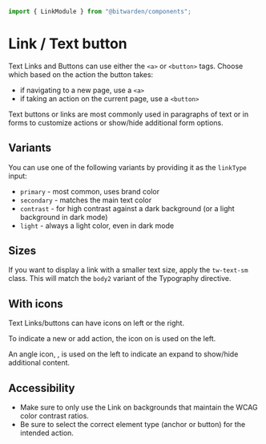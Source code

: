 

<Meta of={stories} />

```ts
import { LinkModule } from "@bitwarden/components";
```

# Link / Text button

Text Links and Buttons can use either the `<a>` or `<button>` tags. Choose which based on the action
the button takes:

- if navigating to a new page, use a `<a>`
- if taking an action on the current page, use a `<button>`

Text buttons or links are most commonly used in paragraphs of text or in forms to customize actions
or show/hide additional form options.

<Primary />

## Variants

You can use one of the following variants by providing it as the `linkType` input:

- `primary` - most common, uses brand color
- `secondary` - matches the main text color
- `contrast` - for high contrast against a dark background (or a light background in dark mode)
- `light` - always a light color, even in dark mode

## Sizes

If you want to display a link with a smaller text size, apply the `tw-text-sm` class. This will
match the `body2` variant of the Typography directive.

## With icons

Text Links/buttons can have icons on left or the right.

To indicate a new or add action, the <i class="bwi bwi-plus-circle"></i> icon on is used on the
left.

An angle icon, <i class="bwi bwi-angle-right"></i>, is used on the left to indicate an expand to
show/hide additional content.

## Accessibility

- Make sure to only use the Link on backgrounds that maintain the WCAG color contrast ratios.
- Be sure to select the correct element type (anchor or button) for the intended action.
